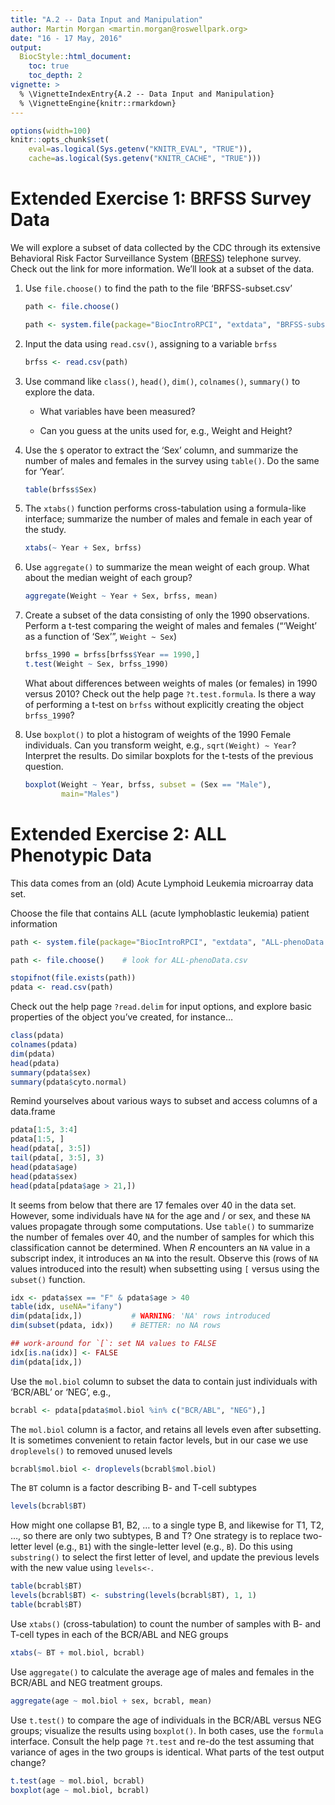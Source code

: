 ```yaml
---
title: "A.2 -- Data Input and Manipulation"
author: Martin Morgan <martin.morgan@roswellpark.org>
date: "16 - 17 May, 2016"
output:
  BiocStyle::html_document:
    toc: true
    toc_depth: 2
vignette: >
  % \VignetteIndexEntry{A.2 -- Data Input and Manipulation}
  % \VignetteEngine{knitr::rmarkdown}
---
```


```r
options(width=100)
knitr::opts_chunk$set(
    eval=as.logical(Sys.getenv("KNITR_EVAL", "TRUE")),
    cache=as.logical(Sys.getenv("KNITR_CACHE", "TRUE")))
```

# Extended Exercise 1: BRFSS Survey Data

We will explore a subset of data collected by the CDC through its
extensive Behavioral Risk Factor Surveillance System ([BRFSS][])
telephone survey. Check out the link for more information. We'll look
at a subset of the data.

1. Use `file.choose()` to find the path to the file 'BRFSS-subset.csv'

    ```r
    path <- file.choose()
    ```

    ```r
    path <- system.file(package="BiocIntroRPCI", "extdata", "BRFSS-subset.csv")
    ```

2. Input the data using `read.csv()`, assigning to a variable `brfss`

    ```r
    brfss <- read.csv(path)
    ```

3. Use command like `class()`, `head()`, `dim()`, `colnames()`,
   `summary()` to explore the data.

    - What variables have been measured?

    - Can you guess at the units used for, e.g., Weight and Height?

4. Use the `$` operator to extract the 'Sex' column, and summarize the
   number of males and females in the survey using `table()`. Do the
   same for 'Year'.

    ```r
    table(brfss$Sex)
    ```

5. The `xtabs()` function performs cross-tabulation using a
   formula-like interface; summarize the number of males and female in
   each year of the study.

    ```r
    xtabs(~ Year + Sex, brfss)
    ```

6. Use `aggregate()` to summarize the mean weight of each group. What
   about the median weight of each group?

    ```r
    aggregate(Weight ~ Year + Sex, brfss, mean)
    ```

7. Create a subset of the data consisting of only the 1990
   observations. Perform a t-test comparing the weight of males and
   females ("'Weight' as a function of 'Sex'", `Weight ~ Sex`)

    ```r
    brfss_1990 = brfss[brfss$Year == 1990,]
    t.test(Weight ~ Sex, brfss_1990)
    ```
   What about differences between weights of males (or females) in
   1990 versus 2010? Check out the help page `?t.test.formula`. Is
   there a way of performing a t-test on `brfss` without explicitly
   creating the object `brfss_1990`?

8. Use `boxplot()` to plot a histogram of weights of the 1990 Female
   individuals. Can you transform weight, e.g., `sqrt(Weight) ~ Year`?
   Interpret the results. Do similar boxplots for the t-tests of the
   previous question.

    ```r
    boxplot(Weight ~ Year, brfss, subset = (Sex == "Male"),
            main="Males")
    ```

[BRFSS]: http://www.cdc.gov/brfss/about/index.htm

# Extended Exercise 2: ALL Phenotypic Data

This data comes from an (old) Acute Lymphoid Leukemia microarray data
set.

Choose the file that contains ALL (acute lymphoblastic leukemia)
patient information

```r
path <- system.file(package="BiocIntroRPCI", "extdata", "ALL-phenoData.csv")
```

```r
path <- file.choose()    # look for ALL-phenoData.csv
```

```r
stopifnot(file.exists(path))
pdata <- read.csv(path)
```

Check out the help page `?read.delim` for input options, and explore
basic properties of the object you've created, for instance...

```r
class(pdata)
colnames(pdata)
dim(pdata)
head(pdata)
summary(pdata$sex)
summary(pdata$cyto.normal)
```

Remind yourselves about various ways to subset and access columns of a
data.frame

```r
pdata[1:5, 3:4]
pdata[1:5, ]
head(pdata[, 3:5])
tail(pdata[, 3:5], 3)
head(pdata$age)
head(pdata$sex)
head(pdata[pdata$age > 21,])
```

It seems from below that there are 17 females over 40 in the data
set. However, some individuals have `NA` for the age and / or sex, and
these `NA` values propagate through some computations. Use `table()`
to summarize the number of females over 40, and the number of samples
for which this classification cannot be determined. When _R_
encounters an `NA` value in a subscript index, it introduces an `NA`
into the result. Observe this (rows of `NA` values introduced into the
result) when subsetting using `[` versus using the `subset()`
function.

```r
idx <- pdata$sex == "F" & pdata$age > 40
table(idx, useNA="ifany")
dim(pdata[idx,])           # WARNING: 'NA' rows introduced
dim(subset(pdata, idx))    # BETTER: no NA rows

## work-around for `[`: set NA values to FALSE
idx[is.na(idx)] <- FALSE
dim(pdata[idx,])
```

Use the `mol.biol` column to subset the data to contain just
individuals with 'BCR/ABL' or 'NEG', e.g.,

```r
bcrabl <- pdata[pdata$mol.biol %in% c("BCR/ABL", "NEG"),]
```

The `mol.biol` column is a factor, and retains all levels even after
subsetting. It is sometimes convenient to retain factor levels, but in
our case we use `droplevels()` to removed unused levels

```r
bcrabl$mol.biol <- droplevels(bcrabl$mol.biol)
```

The `BT` column is a factor describing B- and T-cell subtypes

```r
levels(bcrabl$BT)
```

How might one collapse B1, B2, ... to a single type B, and likewise
for T1, T2, ..., so there are only two subtypes, B and T? One strategy
is to replace two-letter level (e.g., `B1`) with the single-letter
level (e.g., `B`). Do this using `substring()` to select the first
letter of level, and update the previous levels with the new value
using `levels<-`.

```r
table(bcrabl$BT)
levels(bcrabl$BT) <- substring(levels(bcrabl$BT), 1, 1)
table(bcrabl$BT)
```

Use `xtabs()` (cross-tabulation) to count the number of samples with
B- and T-cell types in each of the BCR/ABL and NEG groups

```r
xtabs(~ BT + mol.biol, bcrabl)
```

Use `aggregate()` to calculate the average age of males and females in
the BCR/ABL and NEG treatment groups.

```r
aggregate(age ~ mol.biol + sex, bcrabl, mean)
```

Use `t.test()` to compare the age of individuals in the BCR/ABL versus
NEG groups; visualize the results using `boxplot()`. In both cases,
use the `formula` interface. Consult the help page `?t.test` and re-do
the test assuming that variance of ages in the two groups is
identical. What parts of the test output change?

```r
t.test(age ~ mol.biol, bcrabl)
boxplot(age ~ mol.biol, bcrabl)
```
